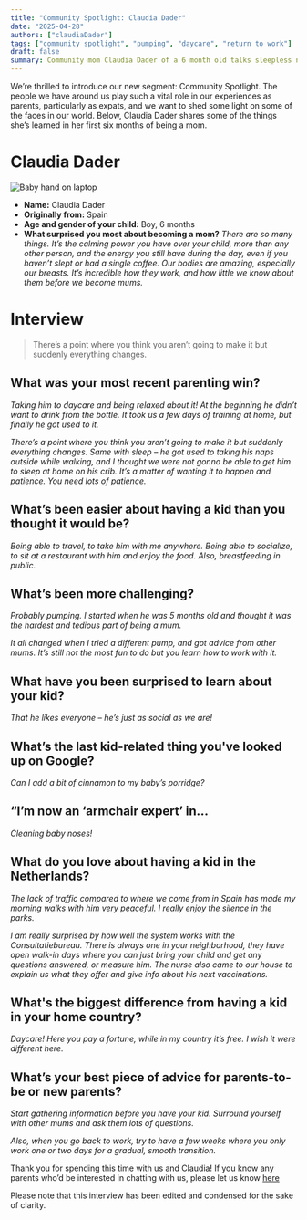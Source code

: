 ```yaml
---
title: "Community Spotlight: Claudia Dader"
date: "2025-04-28"
authors: ["claudiaDader"]
tags: ["community spotlight", "pumping", "daycare", "return to work"]
draft: false
summary: Community mom Claudia Dader of a 6 month old talks sleepless nights, daycare and the importance of surrounding yourself with other parents.
---
```


We’re thrilled to introduce our new segment: Community Spotlight. The people we have around us play such a vital role in our experiences as parents, particularly as expats, and we want to shed some light on some of the faces in our world. Below, Claudia Dader shares some of the things she’s learned in her first six months of being a mom.

# Claudia Dader

![Baby hand on laptop](/static/images/advice/claudia-dader.jpeg)

- **Name:** Claudia Dader
- **Originally from:** Spain
- **Age and gender of your child:** Boy, 6 months
- **What surprised you most about becoming a mom?** _There are so many things. It’s the calming power you have over your child, more than any other person, and the energy you still have during the day, even if you haven’t slept or had a single coffee. Our bodies are amazing, especially our breasts. It’s incredible how they work, and how little we know about them before we become mums._

# Interview

> There’s a point where you think you aren’t going to make it but suddenly everything changes.

## What was your most recent parenting win?

_Taking him to daycare and being relaxed about it! At the beginning he didn’t want to drink from the bottle. It took us a few days of training at home, but finally he got used to it._

_There’s a point where you think you aren’t going to make it but suddenly everything changes. Same with sleep – he got used to taking his naps outside while walking, and I thought we were not gonna be able to get him to sleep at home on his crib. It’s a matter of wanting it to happen and patience. You need lots of patience._

## What’s been easier about having a kid than you thought it would be?

_Being able to travel, to take him with me anywhere. Being able to socialize, to sit at a restaurant with him and enjoy the food. Also, breastfeeding in public._

## What’s been more challenging?

_Probably pumping. I started when he was 5 months old and thought it was the hardest and tedious part of being a mum._

_It all changed when I tried a different pump, and got advice from other mums. It’s still not the most fun to do but you learn how to work with it._

## What have you been surprised to learn about your kid?

_That he likes everyone – he’s just as social as we are!_

## What’s the last kid-related thing you've looked up on Google?

_Can I add a bit of cinnamon to my baby’s porridge?_

## “I’m now an ‘armchair expert’ in…

_Cleaning baby noses!_

## What do you love about having a kid in the Netherlands?

_The lack of traffic compared to where we come from in Spain has made my morning walks with him very peaceful. I really enjoy the silence in the parks._

_I am really surprised by how well the system works with the Consultatiebureau. There is always one in your neighborhood, they have open walk-in days where you can just bring your child and get any questions answered, or measure him. The nurse also came to our house to explain us what they offer and give info about his next vaccinations._

## What's the biggest difference from having a kid in your home country?

_Daycare! Here you pay a fortune, while in my country it’s free. I wish it were different here._

## What’s your best piece of advice for parents-to-be or new parents?

_Start gathering information before you have your kid. Surround yourself with other mums and ask them lots of questions._

_Also, when you go back to work, try to have a few weeks where you only work one or two days for a gradual, smooth transition._

Thank you for spending this time with us and Claudia! If you know any parents who’d be interested in chatting with us, please let us know [here](mailto:amsterdamparentproject@gmail.com)

Please note that this interview has been edited and condensed for the sake of clarity.
